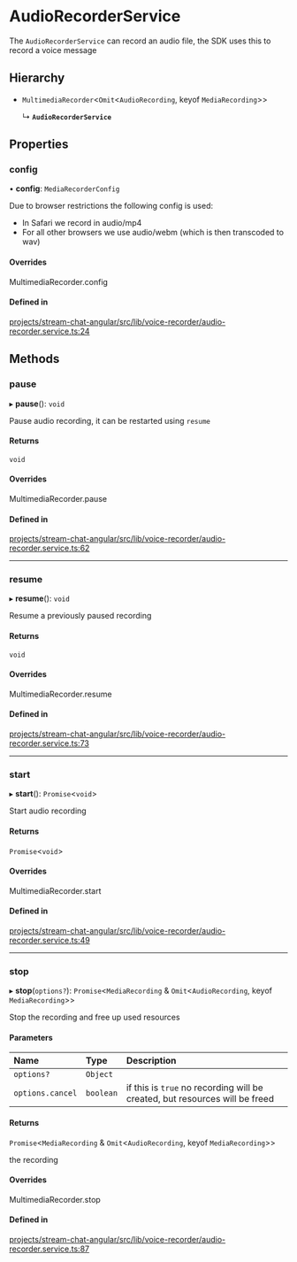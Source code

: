 # AudioRecorderService

The `AudioRecorderService` can record an audio file, the SDK uses this to record a voice message

## Hierarchy

- `MultimediaRecorder`<`Omit`\<`AudioRecording`, keyof `MediaRecording`\>\>

  ↳ **`AudioRecorderService`**

## Properties

### config

• **config**: `MediaRecorderConfig`

Due to browser restrictions the following config is used:
- In Safari we record in audio/mp4
- For all other browsers we use audio/webm (which is then transcoded to wav)

#### Overrides

MultimediaRecorder.config

#### Defined in

[projects/stream-chat-angular/src/lib/voice-recorder/audio-recorder.service.ts:24](https://github.com/GetStream/stream-chat-angular/blob/7dc8af2753e0eb6b81cb50d5a4547fc60a63de1e/projects/stream-chat-angular/src/lib/voice-recorder/audio-recorder.service.ts#L24)

## Methods

### pause

▸ **pause**(): `void`

Pause audio recording, it can be restarted using `resume`

#### Returns

`void`

#### Overrides

MultimediaRecorder.pause

#### Defined in

[projects/stream-chat-angular/src/lib/voice-recorder/audio-recorder.service.ts:62](https://github.com/GetStream/stream-chat-angular/blob/7dc8af2753e0eb6b81cb50d5a4547fc60a63de1e/projects/stream-chat-angular/src/lib/voice-recorder/audio-recorder.service.ts#L62)

___

### resume

▸ **resume**(): `void`

Resume a previously paused recording

#### Returns

`void`

#### Overrides

MultimediaRecorder.resume

#### Defined in

[projects/stream-chat-angular/src/lib/voice-recorder/audio-recorder.service.ts:73](https://github.com/GetStream/stream-chat-angular/blob/7dc8af2753e0eb6b81cb50d5a4547fc60a63de1e/projects/stream-chat-angular/src/lib/voice-recorder/audio-recorder.service.ts#L73)

___

### start

▸ **start**(): `Promise`\<`void`\>

Start audio recording

#### Returns

`Promise`\<`void`\>

#### Overrides

MultimediaRecorder.start

#### Defined in

[projects/stream-chat-angular/src/lib/voice-recorder/audio-recorder.service.ts:49](https://github.com/GetStream/stream-chat-angular/blob/7dc8af2753e0eb6b81cb50d5a4547fc60a63de1e/projects/stream-chat-angular/src/lib/voice-recorder/audio-recorder.service.ts#L49)

___

### stop

▸ **stop**(`options?`): `Promise`\<`MediaRecording` & `Omit`\<`AudioRecording`, keyof `MediaRecording`\>\>

Stop the recording and free up used resources

#### Parameters

| Name | Type | Description |
| :------ | :------ | :------ |
| `options?` | `Object` |  |
| `options.cancel` | `boolean` | if this is `true` no recording will be created, but resources will be freed |

#### Returns

`Promise`\<`MediaRecording` & `Omit`\<`AudioRecording`, keyof `MediaRecording`\>\>

the recording

#### Overrides

MultimediaRecorder.stop

#### Defined in

[projects/stream-chat-angular/src/lib/voice-recorder/audio-recorder.service.ts:87](https://github.com/GetStream/stream-chat-angular/blob/7dc8af2753e0eb6b81cb50d5a4547fc60a63de1e/projects/stream-chat-angular/src/lib/voice-recorder/audio-recorder.service.ts#L87)
